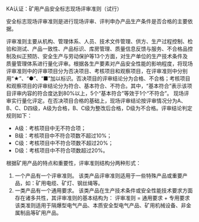 KA认证：矿用产品安全标志现场评审准则（试行）
 
安全标志现场评审准则是进行现场评审、评判申办产品生产条件是否合格的主要依据。

评审准则主要从机构、管理体系、人员、技术文件管理、供方、生产过程控制、检验和测试、产品一致性、产品标识、库房管理、质量信息反馈与服务、不合格品控制及纠正预防、安全生产与劳动保护等13个方面，对生产单位的生产技术条件及质量管理体系进行量化评审。根据各生产要素对产品安全性能的影响程度，将现场评审准则中的评审项目分为否决项目、考核项目和观察项目，在评审准则中分别用“★”、“●”、“■”加以标识。否决项目的评审结论分为合格、不合格；考核项目和观察项目的评审结论分为符合、基本符合、不符合。其中，“基本符合”表示该项目评审内容的符合度达到80%以上，5个“基本符合”等效于1个“不符合”。
现场评审实行量化评定。在否决项目合格的基础上，现场评审结论按评审情况分为A、B、C、D四级，A级为合格，B、C级为整改后合格，D级为不合格。评审结论判定规则如下：
* A级：考核项目中无不符合项；
* B级：考核项目中不符合项数不超过10%；
* C级：考核项目中不符合项数不超过20%；
* D级：考核项目中不符合项数超过20%。

根据矿用产品的特点和重要性，评审准则结构分两种形式：
1. 一个产品有一个评审准则。
该类产品评审准则适用于一些特殊产品或重要产品，如：矿用电缆、矿灯、钢丝绳等。
2. 一类产品有一个通用要求。
该类产品在生产技术条件或安全性能技术要求方面存在诸多共性，其评审准则的基本结构为：
评审准则 = 通用要求 + 专用要求
该类准则适用于隔爆型电气产品、本质安全型电气产品、矿用机械设备、非金属制品等矿用产品。